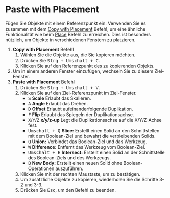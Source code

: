 
# Paste with Placement

<Reference shortcut="Strg + Umschalt + V" command="Paste With Placement" button="" />

Fügen Sie Objekte mit einem Referenzpunkt ein. Verwenden Sie es zusammen mit dem [Copy with Placement](./copy-with-placement) Befehl, um eine ähnliche Funktionalität wie beim [Place](./place) Befehl zu erreichen. Dies ist besonders nützlich, um Objekte in verschiedenen Fenstern zu platzieren.

1. **Copy with Placement** Befehl
    1. Wählen Sie die Objekte aus, die Sie kopieren möchten.
    2. Drücken Sie <kbd>Strg + Umschalt + C</kbd>.
    3. Klicken Sie auf den Referenzpunkt des zu kopierenden Objekts.
2. Um in einem anderen Fenster einzufügen, wechseln Sie zu diesem Ziel-Fenster.
3. **Paste with Placement** Befehl
    1. Drücken Sie <kbd>Strg + Umschalt + V</kbd>.
    2. Klicken Sie auf den Ziel-Referenzpunkt im Ziel-Fenster.
        - <kbd>S</kbd> **Scale** Erlaubt das Skalieren.
        - <kbd>A</kbd> **Angle** Erlaubt das Drehen.
        - <kbd>D</kbd> **Offset** Erlaubt aufeinanderfolgende Duplikation.
        - <kbd>F</kbd> **Flip** Erlaubt das Spiegeln der Duplikationsachse.
        - <kbd>X</kbd>/<kbd>Y</kbd>/<kbd>Z</kbd> **x/y/z-up** Legt die Duplikationsachse auf die X/Y/Z-Achse fest.
        - <kbd>Umschalt + Q</kbd> **Slice:** Erstellt einen Solid an den Schnittstellen mit dem Boolean-Ziel und bewahrt die verbleibenden Solids.
        - <kbd>Q</kbd> **Union:** Verbindet das Boolean-Ziel und das Werkzeug.
        - <kbd>W</kbd> **Difference:** Entfernt das Werkzeug vom Boolean-Ziel.
        - <kbd>Umschalt + E</kbd> **Intersect:** Erstellt einen Solid an der Schnittstelle des Boolean-Ziels und des Werkzeugs.
        - <kbd>B</kbd> **New Body:** Erstellt einen neuen Solid ohne Boolean-Operationen auszuführen.
    3. Klicken Sie mit der rechten Maustaste, um zu bestätigen.
    4. Um zusätzliche Objekte zu kopieren, wiederholen Sie die Schritte 3-2 und 3-3.
    5. Drücken Sie <kbd>Esc</kbd>, um den Befehl zu beenden.